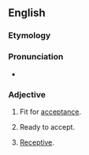 ==English==

===Etymology===
{{PIE root|en|keh₂p}}
{{suffix|en|accept|ive}}

===Pronunciation===
* {{a|US}} {{IPA|/æk.ˈsɛp.tɪv/|lang=en}}

===Adjective===
{{en-adj}}

# Fit for [[acceptance]].
# {{lb|en|obsolete}} Ready to accept.
# [[receptive|Receptive]].